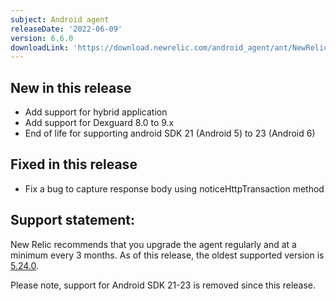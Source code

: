 ```yaml
---
subject: Android agent
releaseDate: '2022-06-09'
version: 6.6.0
downloadLink: 'https://download.newrelic.com/android_agent/ant/NewRelic_Android_Agent_6.56.0.zip'
---
```


## New in this release

* Add support for hybrid application
* Add support for Dexguard 8.0 to 9.x
* End of life for supporting android SDK 21 (Android 5) to 23 (Android 6)

## Fixed in this release

* Fix a bug to capture response body using noticeHttpTransaction method

## Support statement:

New Relic recommends that you upgrade the agent regularly and at a minimum every 3 months. As of this release, the oldest supported version is [5.24.0](https://docs.newrelic.com/docs/release-notes/mobile-release-notes/android-release-notes/android-5240).

<Callout variant="important">
  Please note, support for Android SDK 21-23 is removed since this release.
</Callout>

